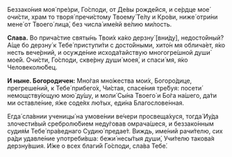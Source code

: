 <If condition={!props.greatLent}>
  Беззако́ния моя́ пре́зри, Го́споди, от Де́вы рожде́йся, и се́рдце мое́ очи́сти, храм то творя́ пречи́стому Твоему́ Те́лу и Кро́ви, ниже́ отри́ни мене́ от Твоего́ лица́, без числа́ име́яй ве́лию ми́лость.

**Слава.** Во прича́стие святы́нь Твои́х ка́ко дерзну́ <R>[</R>вни́ду<R>]</R>, недосто́йный? А́ще бо дерзну́ к Тебе́ приступи́ти с досто́йными, хито́н мя облича́ет, я́ко несть вече́рний, и осужде́ние исхода́тайствую многогре́шной души́ мое́й. Очи́сти, Го́споди, скве́рну души́ моея́, и спаси́ мя, я́ко Человеколю́бец.

**И ныне. Богородичен:** Мно́гая мно́жества мои́х, Богоро́дице, прегреше́ний, к Тебе́ прибего́х, Чи́стая, спасе́ния тре́буя: посети́ немощству́ющую мою́ ду́шу, и моли́ Сы́на Твоего́ и Бо́га на́шего, да́ти ми оставле́ние, я́же соде́ях лю́тых, еди́на Благослове́нная.

</If>
<If condition={props.greatLent}>
  Егда́ сла́внии ученицы́ на умове́нии ве́чери просвеща́хуся, тогда́ Иу́да злочести́вый сребролю́бием неду́говав омрача́шеся, и беззако́нным судия́м Тебе́ пра́веднаго Судию́ предае́т. Виждь, име́ний рачи́телю, сих ра́ди удавле́ние употреби́вша: бежи́ несы́тыя души́, Учи́телю такова́я дерзну́вшия. И́же о всех благи́й Го́споди, сла́ва Тебе́.
</If>
